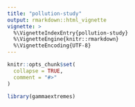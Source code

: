 ```yaml
---
title: "pollution-study"
output: rmarkdown::html_vignette
vignette: >
  %\VignetteIndexEntry{pollution-study}
  %\VignetteEngine{knitr::rmarkdown}
  %\VignetteEncoding{UTF-8}
---
```


```r
knitr::opts_chunk$set(
  collapse = TRUE,
  comment = "#>"
)
```

```r
library(gammaextremes)
```
